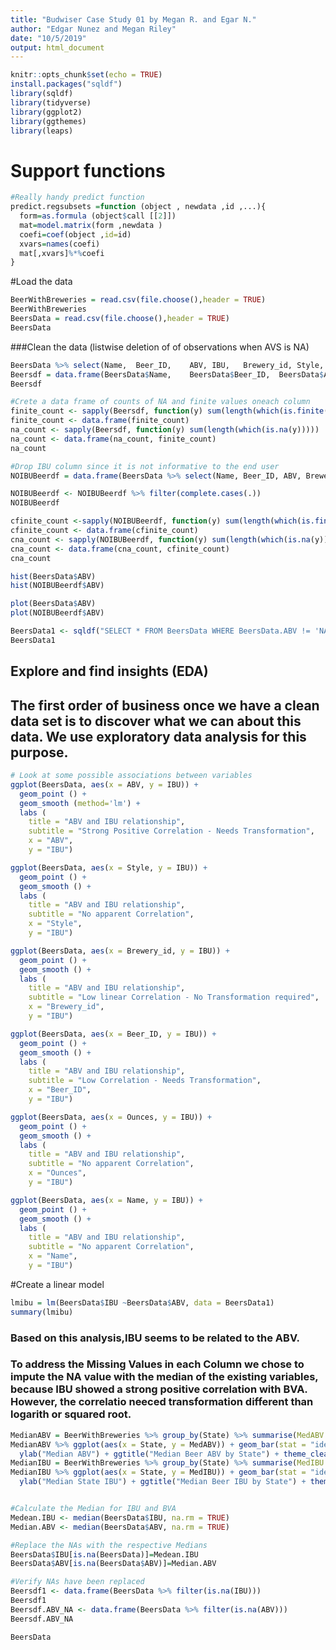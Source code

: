 ```yaml
---
title: "Budwiser Case Study 01 by Megan R. and Egar N."
author: "Edgar Nunez and Megan Riley"
date: "10/5/2019"
output: html_document
---
```

```r
knitr::opts_chunk$set(echo = TRUE)
install.packages("sqldf")
library(sqldf)
library(tidyverse)
library(ggplot2)
library(ggthemes)
library(leaps)
```

# Support functions
```r
#Really handy predict function
predict.regsubsets =function (object , newdata ,id ,...){
  form=as.formula (object$call [[2]])
  mat=model.matrix(form ,newdata )
  coefi=coef(object ,id=id)
  xvars=names(coefi)
  mat[,xvars]%*%coefi
}
```

#Load the data
```r
BeerWithBreweries = read.csv(file.choose(),header = TRUE)
BeerWithBreweries
BeersData = read.csv(file.choose(),header = TRUE)
BeersData
```

###Clean the data (listwise deletion of of observations when AVS is NA)
```r
BeersData %>% select(Name,	Beer_ID,	ABV, IBU,	Brewery_id,	Style,	Ounces)
Beersdf = data.frame(BeersData$Name,	BeersData$Beer_ID,	BeersData$ABV, BeersData$IBU,	BeersData$Brewery_id,	BeersData$Style,	BeersData$Ounces)
Beersdf

#Crete a data frame of counts of NA and finite values oneach column
finite_count <- sapply(Beersdf, function(y) sum(length(which(is.finite(y)))))
finite_count <- data.frame(finite_count)
na_count <- sapply(Beersdf, function(y) sum(length(which(is.na(y)))))
na_count <- data.frame(na_count, finite_count)
na_count

#Drop IBU column since it is not informative to the end user
NOIBUBeerdf = data.frame(BeersData %>% select(Name,	Beer_ID, ABV, Brewery_id,	Style,	Ounces)) 

NOIBUBeerdf <- NOIBUBeerdf %>% filter(complete.cases(.))
NOIBUBeerdf

cfinite_count <-sapply(NOIBUBeerdf, function(y) sum(length(which(is.finite(y)))))
cfinite_count <- data.frame(cfinite_count)
cna_count <- sapply(NOIBUBeerdf, function(y) sum(length(which(is.na(y)))))
cna_count <- data.frame(cna_count, cfinite_count)
cna_count

hist(BeersData$ABV)
hist(NOIBUBeerdf$ABV)

plot(BeersData$ABV)
plot(NOIBUBeerdf$ABV)

BeersData1 <- sqldf("SELECT * FROM BeersData WHERE BeersData.ABV != 'NA' and BeersData.IBU != 'NA'")
BeersData1

```
## Explore and find insights (EDA)
## The first order of business once we have a clean data set is to discover what we can about this data.  We use exploratory data analysis for this purpose.
```r
# Look at some possible associations between variables
ggplot(BeersData, aes(x = ABV, y = IBU)) +
  geom_point () +
  geom_smooth (method='lm') +
  labs (
    title = "ABV and IBU relationship",
    subtitle = "Strong Positive Correlation - Needs Transformation",
    x = "ABV",
    y = "IBU")

ggplot(BeersData, aes(x = Style, y = IBU)) +
  geom_point () +
  geom_smooth () +
  labs (
    title = "ABV and IBU relationship",
    subtitle = "No apparent Correlation",
    x = "Style",
    y = "IBU")

ggplot(BeersData, aes(x = Brewery_id, y = IBU)) +
  geom_point () +
  geom_smooth () +
  labs (
    title = "ABV and IBU relationship",
    subtitle = "Low linear Correlation - No Transformation required",
    x = "Brewery_id",
    y = "IBU")

ggplot(BeersData, aes(x = Beer_ID, y = IBU)) +
  geom_point () +
  geom_smooth () +
  labs (
    title = "ABV and IBU relationship",
    subtitle = "Low Correlation - Needs Transformation",
    x = "Beer_ID",
    y = "IBU")

ggplot(BeersData, aes(x = Ounces, y = IBU)) +
  geom_point () +
  geom_smooth () +
  labs (
    title = "ABV and IBU relationship",
    subtitle = "No apparent Correlation",
    x = "Ounces",
    y = "IBU")

ggplot(BeersData, aes(x = Name, y = IBU)) +
  geom_point () +
  geom_smooth () +
  labs (
    title = "ABV and IBU relationship",
    subtitle = "No apparent Correlation",
    x = "Name",
    y = "IBU")

```
#Create a linear model
```r
lmibu = lm(BeersData$IBU ~BeersData$ABV, data = BeersData1)
summary(lmibu)
```

### Based on this analysis,IBU seems to be related to the ABV.

### To address the Missing Values in each Column we chose to impute the NA value with the median of the existing variables, because IBU showed a strong positive correlation with BVA. However, the correlatio neeced transformation different than logarith or squared root.
```r
MedianABV = BeerWithBreweries %>% group_by(State) %>% summarise(MedABV = median(BeersData$ABV, na.rm = TRUE))
MedianABV %>% ggplot(aes(x = State, y = MedABV)) + geom_bar(stat = "identity", fill = "light green") +
  ylab("Median ABV") + ggtitle("Median Beer ABV by State") + theme_clean()
MedianIBU = BeerWithBreweries %>% group_by(State) %>% summarise(MedIBU = median(BeersData$IBU, na.rm = TRUE))
MedianIBU %>% ggplot(aes(x = State, y = MedIBU)) + geom_bar(stat = "identity", fill = "light blue")+
  ylab("Median State IBU") + ggtitle("Median Beer IBU by State") + theme_clean()


#Calculate the Median for IBU and BVA
Medean.IBU <- median(BeersData$IBU, na.rm = TRUE)
Median.ABV <- median(BeersData$ABV, na.rm = TRUE) 

#Replace the NAs with the respective Medians
BeersData$IBU[is.na(BeersData)]=Medean.IBU
BeersData$ABV[is.na(BeersData$ABV)]=Median.ABV 

#Verify NAs have been replaced
Beersdf1 <- data.frame(BeersData %>% filter(is.na(IBU)))
Beersdf1
Beersdf.ABV_NA <- data.frame(BeersData %>% filter(is.na(ABV)))
Beersdf.ABV_NA

BeersData

```
